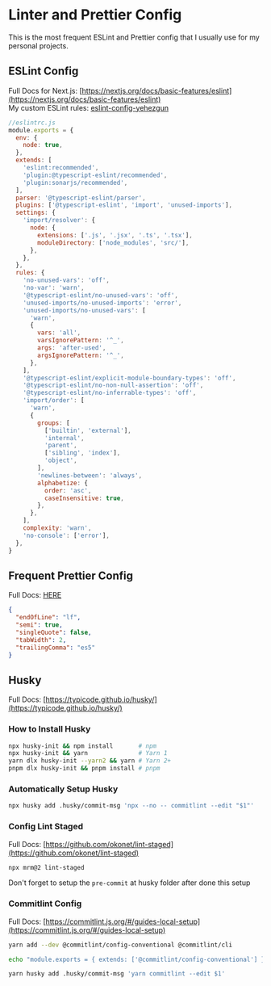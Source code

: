 # Linter and Prettier Config

This is the most frequent ESLint and Prettier config that I usually use for my personal projects.

## ESLint Config

Full Docs for Next.js: [https://nextjs.org/docs/basic-features/eslint](https://nextjs.org/docs/basic-features/eslint) <br/>
My custom ESLint rules: [eslint-config-yehezgun](https://www.npmjs.com/package/eslint-config-yehezgun)

```js
//eslintrc.js
module.exports = {
  env: {
    node: true,
  },
  extends: [
    'eslint:recommended',
    'plugin:@typescript-eslint/recommended',
    'plugin:sonarjs/recommended',
  ],
  parser: '@typescript-eslint/parser',
  plugins: ['@typescript-eslint', 'import', 'unused-imports'],
  settings: {
    'import/resolver': {
      node: {
        extensions: ['.js', '.jsx', '.ts', '.tsx'],
        moduleDirectory: ['node_modules', 'src/'],
      },
    },
  },
  rules: {
    'no-unused-vars': 'off',
    'no-var': 'warn',
    '@typescript-eslint/no-unused-vars': 'off',
    'unused-imports/no-unused-imports': 'error',
    'unused-imports/no-unused-vars': [
      'warn',
      {
        vars: 'all',
        varsIgnorePattern: '^_',
        args: 'after-used',
        argsIgnorePattern: '^_',
      },
    ],
    '@typescript-eslint/explicit-module-boundary-types': 'off',
    '@typescript-eslint/no-non-null-assertion': 'off',
    '@typescript-eslint/no-inferrable-types': 'off',
    'import/order': [
      'warn',
      {
        groups: [
          ['builtin', 'external'],
          'internal',
          'parent',
          ['sibling', 'index'],
          'object',
        ],
        'newlines-between': 'always',
        alphabetize: {
          order: 'asc',
          caseInsensitive: true,
        },
      },
    ],
    complexity: 'warn',
    'no-console': ['error'],
  },
}
```

## Frequent Prettier Config

Full Docs: [HERE](https://www.npmjs.com/package/prettier)

```json
{
  "endOfLine": "lf",
  "semi": true,
  "singleQuote": false,
  "tabWidth": 2,
  "trailingComma": "es5"
}
```

## Husky

Full Docs: [https://typicode.github.io/husky/](https://typicode.github.io/husky/)

### How to Install Husky

```bash
npx husky-init && npm install       # npm
npx husky-init && yarn              # Yarn 1
yarn dlx husky-init --yarn2 && yarn # Yarn 2+
pnpm dlx husky-init && pnpm install # pnpm
```

### Automatically Setup Husky

```bash
npx husky add .husky/commit-msg 'npx --no -- commitlint --edit "$1"'
```

### Config Lint Staged

Full Docs: [https://github.com/okonet/lint-staged](https://github.com/okonet/lint-staged)

```bash
npx mrm@2 lint-staged
```

Don't forget to setup the `pre-commit` at husky folder after done this setup

### Commitlint Config

Full Docs: [https://commitlint.js.org/#/guides-local-setup](https://commitlint.js.org/#/guides-local-setup)

```bash
yarn add --dev @commitlint/config-conventional @commitlint/cli
```

```bash
echo "module.exports = { extends: ['@commitlint/config-conventional'] };" > commitlint.config.js
```

```bash
yarn husky add .husky/commit-msg 'yarn commitlint --edit $1'
```
